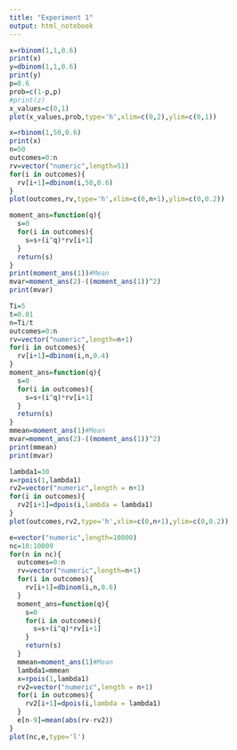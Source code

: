 ```yaml
---
title: "Experiment 1"
output: html_notebook
---
```


```r
x=rbinom(1,1,0.6)
print(x)
y=dbinom(1,1,0.6)
print(y)
p=0.6
prob=c(1-p,p)
#print(z)
x_values=c(0,1)
plot(x_values,prob,type='h',xlim=c(0,2),ylim=c(0,1))
```

```r
x=rbinom(1,50,0.6)
print(x)
n=50
outcomes=0:n
rv=vector("numeric",length=51)
for(i in outcomes){
  rv[i+1]=dbinom(i,50,0.6)
}
plot(outcomes,rv,type='h',xlim=c(0,n+1),ylim=c(0,0.2))
```

```r
moment_ans=function(q){
  s=0
  for(i in outcomes){
    s=s+(i^q)*rv[i+1]
  }
  return(s)
}
print(moment_ans(1))#Mean
mvar=moment_ans(2)-((moment_ans(1))^2)
print(mvar)
```

```r
Ti=5
t=0.01
n=Ti/t
outcomes=0:n
rv=vector("numeric",length=n+1)
for(i in outcomes){
  rv[i+1]=dbinom(i,n,0.4)
}
moment_ans=function(q){
  s=0
  for(i in outcomes){
    s=s+(i^q)*rv[i+1]
  }
  return(s)
}
mmean=moment_ans(1)#Mean
mvar=moment_ans(2)-((moment_ans(1))^2)
print(mmean)
print(mvar)
```

```r
lambda1=30
x=rpois(1,lambda1)
rv2=vector("numeric",length = n+1)
for(i in outcomes){
  rv2[i+1]=dpois(i,lambda = lambda1)
}
plot(outcomes,rv2,type='h',xlim=c(0,n+1),ylim=c(0,0.2))
```

```r
e=vector("numeric",length=10000)
nc=10:10009
for(n in nc){
  outcomes=0:n
  rv=vector("numeric",length=n+1)
  for(i in outcomes){
    rv[i+1]=dbinom(i,n,0.6)
  }
  moment_ans=function(q){
    s=0
    for(i in outcomes){
      s=s+(i^q)*rv[i+1]
    }
    return(s)
  }
  mmean=moment_ans(1)#Mean
  lambda1=mmean
  x=rpois(1,lambda1)
  rv2=vector("numeric",length = n+1)
  for(i in outcomes){
    rv2[i+1]=dpois(i,lambda = lambda1)
  }
  e[n-9]=mean(abs(rv-rv2))
}
plot(nc,e,type='l')
```
